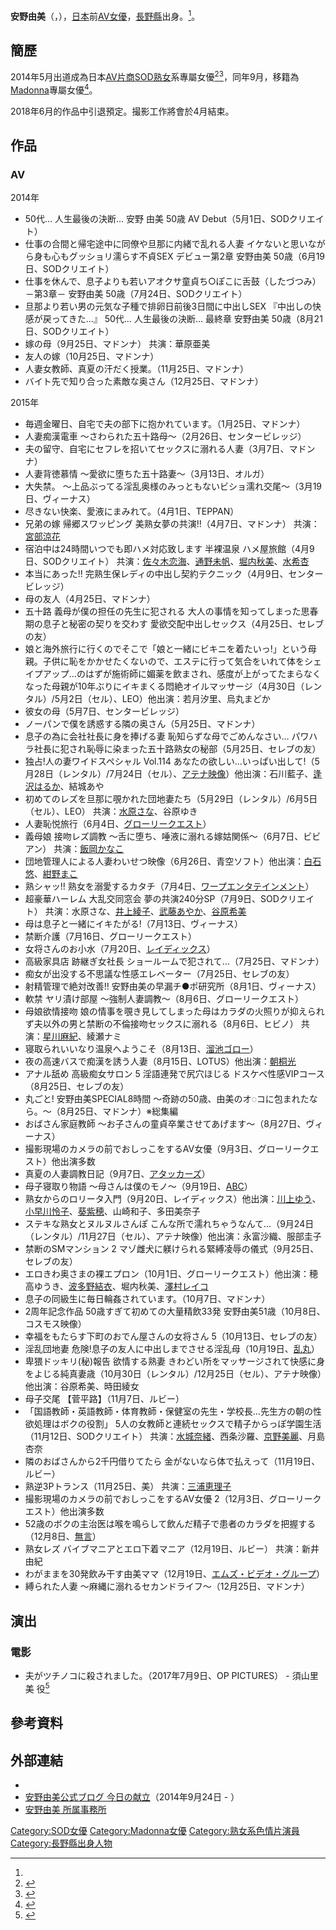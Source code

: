 {{fanpov|time=2018-08-05T12:56:38+00:00}}
{{prose|time=2018-08-05T12:56:38+00:00}}
{{AV女優
|名前=安野 由美
|ふりがな=あんの ゆみ
|画像ファイル=
|画像コメント=
|別名=
|愛称=
|生年=1963
|生月=6
|生日=20
|出身地={{JPN}}[[長野縣|長野縣]]
|血液型=[[A型|A型]]
|瞳の色=
|毛髪の色=
|時点=2017年1月 <ref name="sod">{{Cite web |url=http://cmore.jp/official/model_anno.html |title=公式プロフィール |work=SOD GROU!15人初脱ぎ祭り |publisher=[[Soft_on_Demand|ソフト・オン・デマンド]] |accessdate=2017-01-27 |archive-url=https://web.archive.org/web/20170202040245/http://cmore.jp/official/model_anno.html |archive-date=2017-02-02 |dead-url=yes }}</ref>
|身長=160
|体重=
|バスト=82
|ウエスト=60
|ヒップ=90
|カップ=C
|股下=
|靴=
|身体備考=
|AV出演期間=2014年5月 - 2018年6月
|専属契約=[[Soft_on_Demand|SODクリエイト]]（2014年）<br />[[Madonna_(公司)|Madonna]]（2014年9月 - 2017年3月）
|ジャンル=
|活動備考=
|他の活動=
|その他=
}}

{{Japanese|japanese=安野 由美|kana=あんの ゆみ|romaji=Anno Yumio}}

'''安野由美'''（{{lang-ja|安野由美}}，{{bd|1963年|6月20日}}），[[日本|日本]]前[[AV女優|AV女優]]，[[長野縣|長野縣]]出身。<ref name="sod"/>。

== 簡歷 ==
2014年5月出道成為日本[[AV片商|AV片商]][[Soft_on_Demand|SOD]][[熟女|熟女]]系專屬女優<ref>{{Cite web |url=http://cmore.jp/official/model_anno.html |title=公式プロフィール |publisher=C-more |accessdate=2017-01-27 |archive-url=https://web.archive.org/web/20170202040245/http://cmore.jp/official/model_anno.html |archive-date=2017-02-02 |dead-url=yes }}</ref><ref>{{cite web |url=http://www.playno1.com/article-13319-1.html#.WyVmyqczaUk |title=長得像25歲的五十路?! - 安野由美 |publisher=AVNo.1-PLAYNO.1 |date=2014-04-22 |accessdate=2018-06-16 |archive-date=2018-06-10 |archive-url=https://web.archive.org/web/20180610183131/http://www.playno1.com/article-13319-1.html#.WyVmyqczaUk |dead-url=no }}</ref>，同年9月，移籍為[[Madonna|Madonna]]專屬女優<ref>{{cite web |url=http://www.playno1.com/article-14089-1.html#.WyVmyKczaUk |title=五十路的超重量移籍 - 安野由美 |publisher=AVNo.1-PLAYNO.1 |date=2014-08-24 |accessdate=2018-06-16 |archive-date=2018-04-30 |archive-url=https://web.archive.org/web/20180430115839/http://www.playno1.com/article-14089-1.html#.WyVmyKczaUk |dead-url=no }}</ref>。

2018年6月的作品中引退預定。撮影工作將會於4月結束。

== 作品 ==
=== AV ===
; 2014年
* 50代… 人生最後の決断… 安野 由美 50歳 AV Debut（5月1日、SODクリエイト）
* 仕事の合間と帰宅途中に同僚や旦那に内緒で乱れる人妻 イケないと思いながら身も心もグッショリ濡らす不貞SEX デビュー第2章 安野由美 50歳（6月19日、SODクリエイト） 
* 仕事を休んで、息子よりも若いアオクサ童貞ち○ぽこに舌鼓（したづつみ{{sic}}） －第3章－ 安野由美 50歳（7月24日、SODクリエイト）
* 旦那より若い男の元気な子種で排卵日前後3日間に中出しSEX 『中出しの快感が戻ってきた…』 50代… 人生最後の決断… 最終章 安野由美 50歳（8月21日、SODクリエイト）
* 嫁の母（9月25日、マドンナ） 共演：華原亜美
* 友人の嫁（10月25日、マドンナ）
* 人妻女教師、真夏の汗だく授業。（11月25日、マドンナ）
* バイト先で知り合った素敵な奥さん（12月25日、マドンナ）

; 2015年
* 毎週金曜日、自宅で夫の部下に抱かれています。（1月25日、マドンナ）
* 人妻痴漢電車 〜さわられた五十路母〜（2月26日、センタービレッジ）
* 夫の留守、自宅にセフレを招いてセックスに溺れる人妻（3月7日、マドンナ）
* 人妻背徳慕情 〜愛欲に堕ちた五十路妻〜（3月13日、オルガ）
* 大失禁。 〜上品ぶってる淫乱奥様のみっともないビショ濡れ交尾〜（3月19日、ヴィーナス）
* 尽きない快楽、愛液にまみれて。（4月1日、TEPPAN）
* 兄弟の嫁 帰郷スワッピング 美熟女夢の共演!!（4月7日、マドンナ） 共演：[[宮部涼花|宮部涼花]]
* 宿泊中は24時間いつでも即ハメ対応致します 半裸温泉 ハメ屋旅館（4月9日、SODクリエイト） 共演：[[佐々木恋海|佐々木恋海]]、[[通野未帆|通野未帆]]、[[堀内秋美|堀内秋美]]、[[水希杏|水希杏]]
* 本当にあった!! 完熟生保レディの中出し契約テクニック（4月9日、センタービレッジ）
* 母の友人（4月25日、マドンナ）
* 五十路 義母が僕の担任の先生に犯される 大人の事情を知ってしまった思春期の息子と秘密の契りを交わす 愛欲交配中出しセックス（4月25日、セレブの友）
* 娘と海外旅行に行くのでそこで「娘と一緒にビキニを着たいっ!」という母親。子供に恥をかかせたくないので、エステに行って気合をいれて体をシェイプアップ…のはずが施術師に媚薬を飲まされ、感度が上がってたまらなくなった母親が10年ぶりにイキまくる悶絶オイルマッサージ（4月30日（レンタル）/5月2日（セル）、LEO）他出演：若月汐里、烏丸まどか
* 彼女の母（5月7日、センタービレッジ）
* ノーパンで僕を誘惑する隣の奥さん（5月25日、マドンナ）
* 息子の為に会社社長に身を捧げる妻 恥知らずな母でごめんなさい… パワハラ社長に犯され恥辱に染まった五十路熟女の秘部（5月25日、セレブの友）
* 独占!人の妻ワイドスペシャル Vol.114 あなたの欲しい…いっぱい出して!（5月28日（レンタル）/7月24日（セル）、[[アテナ映像|アテナ映像]]）他出演：石川藍子、[[逢沢はるか|逢沢はるか]]、結城あや
* 初めてのレズを旦那に覗かれた団地妻たち（5月29日（レンタル）/6月5日（セル）、LEO） 共演：[[水原さな|水原さな]]、谷原ゆき
* 人妻恥悦旅行（6月4日、[[グローリークエスト|グローリークエスト]]）
* 義母娘 接吻レズ調教 〜舌に堕ち、唾液に溺れる嫁姑関係〜（6月7日、ビビアン） 共演：[[飯岡かなこ|飯岡かなこ]]
* 団地管理人による人妻わいせつ映像（6月26日、青空ソフト）他出演：[[白石悠|白石悠]]、[[柚木和奏|紺野まこ]]
* 熟シャッ!! 熟女を溺愛するカタチ（7月4日、[[ワープエンタテインメント|ワープエンタテインメント]]）
* 超豪華ハーレム 大乱交同窓会 夢の共演240分SP（7月9日、SODクリエイト） 共演：水原さな、[[井上綾子|井上綾子]]、[[武藤あやか|武藤あやか]]、[[谷原希美|谷原希美]]
* 母は息子と一緒にイキたがる!（7月13日、ヴィーナス）
* 禁断介護（7月16日、グローリークエスト）
* 女将さんのお小水（7月20日、[[レイディックス|レイディックス]]）
* 高級家具店 跡継ぎ女社長 ショールームで犯されて…（7月25日、マドンナ）
* 痴女が出没する不思議な性感エレベーター（7月25日、セレブの友）
* 射精管理で絶対改善!! 安野由美の早漏チ●ポ研究所（8月1日、ヴィーナス）
* 軟禁 ヤリ漬け部屋 〜強制人妻調教〜（8月6日、グローリークエスト）
* 母娘欲情接吻 娘の情事を覗き見してしまった母はカラダの火照りが抑えられず夫以外の男と禁断の不倫接吻セックスに溺れる（8月6日、ヒビノ） 共演：[[星川麻紀|星川麻紀]]、綾瀬ナミ
* 寝取られいいなり温泉へようこそ（8月13日、[[溜池ゴロー_(アダルトビデオ)|溜池ゴロー]]）
* 夜の高速バスで痴漢を誘う人妻（8月15日、LOTUS）他出演：[[朝桐光|朝桐光]]
* アナル舐め 高級痴女サロン 5 淫語連発で尻穴ほじる ドスケベ性感VIPコース（8月25日、セレブの友）
* 丸ごと! 安野由美SPECIAL8時間 〜奇跡の50歳、由美のオ◌コに包まれたなら。〜（8月25日、マドンナ）※総集編
* おばさん家庭教師 〜お子さんの童貞卒業させてあげます〜（8月27日、ヴィーナス）
* 撮影現場のカメラの前でおしっこをするAV女優（9月3日、グローリークエスト）他出演多数
* 真夏の人妻調教日記（9月7日、[[アタッカーズ|アタッカーズ]]）
* 母子寝取り物語 〜母さんは僕のモノ〜（9月19日、[[妄想族_(アダルトビデオ)|ABC]]）
* 熟女からのロリータ入門（9月20日、レイディックス）他出演：[[川上ゆう|川上ゆう]]、[[小早川怜子|小早川怜子]]、[[杉河沙奈|葵紫穂]]、山崎和子、多田美奈子
* ステキな熟女とヌルヌルさんぽ こんな所で濡れちゃうなんて…（9月24日（レンタル）/11月27日（セル）、アテナ映像）他出演：永富沙織、服部圭子
* 禁断のSMマンション 2 マゾ雌犬に躾けられる緊縛凌辱の儀式（9月25日、セレブの友）
* エロきわ奥さまの裸エプロン（10月1日、グローリークエスト）他出演：穂高ゆうき、[[波多野結衣|波多野結衣]]、堀内秋美、[[澤村レイコ|澤村レイコ]] 
* 息子の同級生に毎日輪姦されています。（10月7日、マドンナ）
* 2周年記念作品 50歳すぎて初めての大量精飲33発 安野由美51歳（10月8日、コスモス映像）
* 幸福をもたらす下町のおでん屋さんの女将さん 5（10月13日、セレブの友）
* 淫乱団地妻 危険!息子の友人に中出しまでさせる淫乱母（10月19日、[[乱丸_(アダルトビデオ)|乱丸]]）
* 卑猥ドッキリ(秘)報告 欲情する熟妻 きわどい所をマッサージされて快感に身をよじる純真妻歳（10月30日（レンタル）/12月25日（セル）、アテナ映像）他出演：谷原希美、時田綾女
* 母子交尾 【菅平路】（11月7日、ルビー）
* 「国語教師・英語教師・体育教師・保健室の先生・学校長…先生方の朝の性欲処理はボクの役割」 5人の女教師と連続セックスで精子からっぽ学園生活（11月12日、SODクリエイト） 共演：[[水城奈緒|水城奈緒]]、西条沙羅、[[京野美麗|京野美麗]]、月島杏奈
* 隣のおばさんから2千円借りてたら 金がないなら体で払えって（11月19日、ルビー）
* 熟逆3Pトランス（11月25日、美） 共演：[[三浦恵理子|三浦恵理子]]
* 撮影現場のカメラの前でおしっこをするAV女優 2（12月3日、グローリークエスト）他出演多数
* 52歳のボクの主治医は喉を鳴らして飲んだ精子で患者のカラダを把握する（12月8日、[[妄想族_(アダルトビデオ)|無言]]）
* 熟女レズ バイブマニアとエロ下着マニア（12月19日、ルビー） 共演：新井由紀 
* わがままを30発飲み干す由美ママ（12月19日、[[エムズ・ビデオ・グループ|エムズ・ビデオ・グループ]]）
* 縛られた人妻 〜麻縄に溺れるセカンドライフ〜（12月25日、マドンナ）

== 演出 ==
=== 電影 ===
* 夫がツチノコに殺されました。（2017年7月9日、OP PICTURES） - 須山里美 役<ref>{{cite web|url=http://eiga.com/movie/87087/|title=夫がツチノコに殺されました。|accessdate=2017-11-21|date=|publisher=映画.com|archive-date=2018-06-17|archive-url=https://web.archive.org/web/20180617043439/https://eiga.com/movie/87087/|dead-url=no}}</ref>

== 參考資料 ==
{{Reflist}}

== 外部連結 ==
* {{twitter|anno_yumi}}
* [https://web.archive.org/web/20150218031725/http://blog.livedoor.jp/anno_yumi 安野由美公式ブログ 今日の献立]（2014年9月24日 - ）
* [https://web.archive.org/web/20180617015207/http://cmore.jp/official/model_anno.html 安野由美 所属事務所]

{{DEFAULTSORT:Anno Yumi}}
[[Category:SOD女優|Category:SOD女優]]
[[Category:Madonna女優|Category:Madonna女優]]
[[Category:熟女系色情片演員|Category:熟女系色情片演員]]
[[Category:長野縣出身人物|Category:長野縣出身人物]]